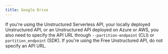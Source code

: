 ```yaml
---
title: Google Drive
---
```



<SharedContentGoogleDrive/>


<CodeGroup>

  <GoogleDriveAPISh />

  <GoogleDriveAPIPyV2 />

  <GoogleDriveAPIPyV1 />

</CodeGroup>

If you're using the Unstructured Serverless API, your locally deployed Unstructured API, or an Unstructured API
deployed on Azure or AWS, you also need to specify the API URL through `--partition-endpoint` (CLI) or `partition_endpoint` (SDK). If you're using the Free Unstructured API, do not specify an API URL.
